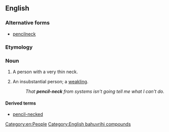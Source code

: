 {{also|pencilneck}}
==English==

===Alternative forms===
* [[pencilneck]]

===Etymology===
{{compound|en|pencil|neck}}

===Noun===
{{en-noun}}

# {{lb|en|informal}} A person with a very thin neck.
# {{lb|en|idiomatic|US|pejorative}} An insubstantial person; a [[weakling]].
#: ''That '''pencil-neck''' from systems isn't going tell me what I can't do.''

====Derived terms====
* [[pencil-necked]]

[[Category:en:People]]
[[Category:English bahuvrihi compounds]]